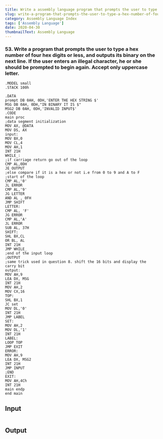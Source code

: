 ---
title: Write a assembly language program that prompts the user to type a hex number of four hex digits or less, and outputs its binary on the next line. If the user enters an illegal character, he or she should be prompted to begin again. Accept only uppercase letter.
slug: write-a-program-that-prompts-the-user-to-type-a-hex-number-of-four-hex-digits-or-less-and-outputs-its-binary-on-the-next-line-if-the-user-enters-an-illegal-character-he-or-she-should-be-prompted-to-begin-again-accept-only-uppercase-letter.
category: Assembly Language Index
tags: ['Assembly Language']
date: 2020-04-30
thumbnailText: Assembly Language
---
### 53. Write a program that prompts the user to type a hex number of four hex digits or less, and outputs its binary on the next line. If the user enters an illegal character, he or she should be prompted to begin again. Accept only uppercase letter.
```
.MODEL small
.STACK 100h

.DATA
prompt DB 0AH, 0DH,'ENTER THE HEX STRING $'
MSG DB 0AH, 0DH,"IN BINARY IT IS $"
MSG2 DB 0AH, 0DH,'INVALID INPUT$'
.CODE
main proc
;data segment initialization
MOV AX, @DATA
MOV DS, AX
input:
MOV BX,0
MOV CL,4
MOV AH,1
INT 21H
WHILE_:
;if carriage return go out of the loop
CMP AL,0DH
JE OUTPUT
;else compare if it is a hex or not i.e from 0 to 9 and A to F
;start of the loop
CMP AL,'0'
JL ERROR
CMP AL,'9'
JG LETTER
AND AL , 0FH
JMP SHIFT
LETTER:
CMP AL, 'F'
JG ERROR
CMP AL,'A'
JL ERROR
SUB AL, 37H
SHIFT:
SHL BX,CL
OR BL, AL
INT 21H
JMP WHILE_
;end of the input loop
;OUTPUT
;same trick used in question 8. shift the 16 bits and display the carry bit
output:
MOV AH,9
LEA DX, MSG
INT 21H
MOV AH,2
MOV CX,16
TOP:
SHL BX,1
JC set
MOV DL,'0'
INT 21H
JMP LABEL
SET:
MOV AH,2
MOV DL,'1'
INT 21H
LABEL:
LOOP TOP
JMP EXIT
ERROR:
MOV AH,9
LEA DX, MSG2
INT 21H
JMP INPUT
;END
EXIT:
MOV AH,4Ch
INT 21H
main endp
end main

```

## Input
```

```
## Output
```

```